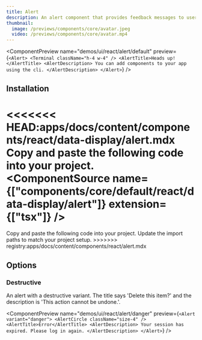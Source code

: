 ```yaml
---
title: Alert
description: An alert component that provides feedback messages to users.
thumbnail:
  image: /previews/components/core/avatar.jpeg
  video: /previews/components/core/avatar.mp4
---
```


<ComponentPreview
  name="demos/ui/react/alert/default"
  preview={`<Alert>
    <Terminal className="h-4 w-4" />
    <AlertTitle>Heads up!</AlertTitle>
    <AlertDescription>
        You can add components to your app using the cli.
    </AlertDescription>
</Alert>`}
/>

## Installation

<<<<<<< HEAD:apps/docs/content/components/react/data-display/alert.mdx
Copy and paste the following code into your project.<br/>
  <ComponentSource name={["components/core/default/react/data-display/alert"]} extension={["tsx"]} />
=======
<Steps>
  <Step>Copy and paste the following code into your project.</Step>
  <ComponentSource name={["ui/react/alert"]} extension={["tsx"]} />
  <Step>Update the import paths to match your project setup.</Step>
</Steps>
>>>>>>> registry:apps/docs/content/components/react/alert.mdx

## Options

### Destructive

An alert with a destructive variant. The title says 'Delete this item?' and the description is 'This action cannot be undone.'.

<ComponentPreview
  name="demos/ui/react/alert/danger"
  preview={`<Alert variant="danger">
    <AlertCircle className="size-4" />
    <AlertTitle>Error</AlertTitle>
    <AlertDescription>
        Your session has expired. Please log in again.
    </AlertDescription>
</Alert>`}
/>
